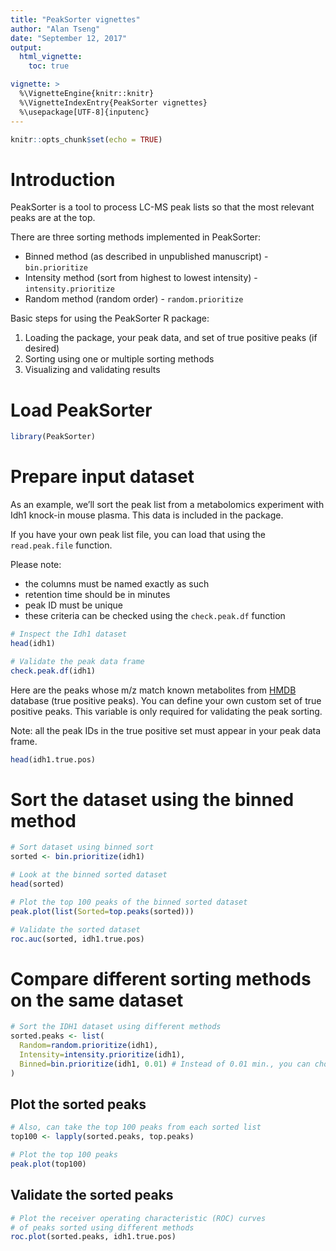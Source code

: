 ---
title: "PeakSorter vignettes"
author: "Alan Tseng"
date: "September 12, 2017"
output: 
  html_vignette:
    toc: true

vignette: >
  %\VignetteEngine{knitr::knitr}
  %\VignetteIndexEntry{PeakSorter vignettes}
  %\usepackage[UTF-8]{inputenc}
---

```{r setup, include=FALSE}
knitr::opts_chunk$set(echo = TRUE)
```

# Introduction
PeakSorter is a tool to process LC-MS peak lists so that
the most relevant peaks are at the top.

There are three sorting methods implemented in PeakSorter:

* Binned method (as described in unpublished manuscript) - `bin.prioritize`
* Intensity method (sort from highest to lowest intensity) - `intensity.prioritize`
* Random method (random order) - `random.prioritize`

Basic steps for using the PeakSorter R package:

1. Loading the package, your peak data, and set of true positive peaks (if desired)
2. Sorting using one or multiple sorting methods
3. Visualizing and validating results

# Load PeakSorter
```{r}
library(PeakSorter)
```

# Prepare input dataset
As an example, we'll sort the peak list from a metabolomics experiment
with Idh1 knock-in mouse plasma. This data is included in the package.

If you have your own peak list file, you can load that using the
`read.peak.file` function.

Please note:

* the columns must be named exactly as such
* retention time should be in minutes
* peak ID must be unique
* these criteria can be checked using the `check.peak.df` function

```{r}
# Inspect the Idh1 dataset
head(idh1)

# Validate the peak data frame
check.peak.df(idh1)
```

Here are the peaks whose m/z match known metabolites from [HMDB](http://www.hmdb.ca/) database (true positive peaks).
You can define your own custom set of true positive peaks.
This variable is only required for validating the peak sorting.

Note: all the peak IDs in the true positive set must appear in your peak data frame.
```{r}
head(idh1.true.pos)
```

# Sort the dataset using the binned method
```{r}
# Sort dataset using binned sort
sorted <- bin.prioritize(idh1)

# Look at the binned sorted dataset
head(sorted)

# Plot the top 100 peaks of the binned sorted dataset
peak.plot(list(Sorted=top.peaks(sorted)))

# Validate the sorted dataset
roc.auc(sorted, idh1.true.pos)
```

# Compare different sorting methods on the same dataset
```{r}
# Sort the IDH1 dataset using different methods
sorted.peaks <- list(
  Random=random.prioritize(idh1),
  Intensity=intensity.prioritize(idh1),
  Binned=bin.prioritize(idh1, 0.01) # Instead of 0.01 min., you can choose your own bin width
)
```

## Plot the sorted peaks
```{r}
# Also, can take the top 100 peaks from each sorted list
top100 <- lapply(sorted.peaks, top.peaks)

# Plot the top 100 peaks
peak.plot(top100)
```

## Validate the sorted peaks
```{r}
# Plot the receiver operating characteristic (ROC) curves
# of peaks sorted using different methods
roc.plot(sorted.peaks, idh1.true.pos)
```
